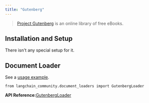 ```yaml
---
title: "Gutenberg"
---
```


> [Project Gutenberg](https://www.gutenberg.org/about/) is an online library of free eBooks.

## Installation and Setup

There isn't any special setup for it.

## Document Loader

See a [usage example](/src/oss/integrations/document_loaders/gutenberg).

```
from langchain_community.document_loaders import GutenbergLoader
```

**API Reference:**[GutenbergLoader](https://python.langchain.com/api_reference/community/document_loaders/langchain_community.document_loaders.gutenberg.GutenbergLoader.html)
